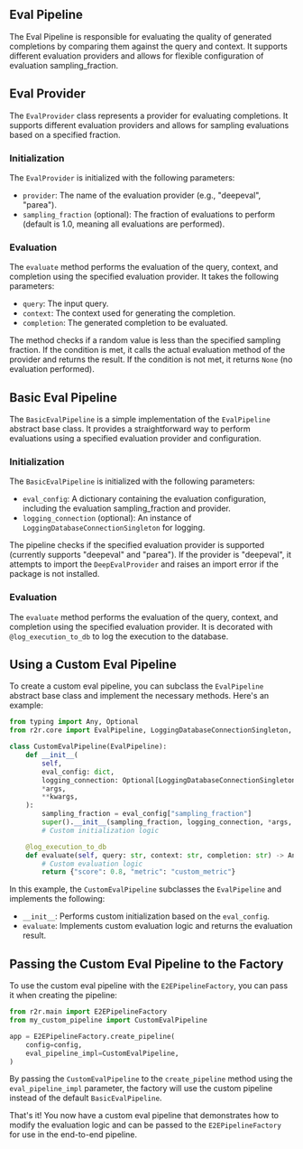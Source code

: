 ## Eval Pipeline

The Eval Pipeline is responsible for evaluating the quality of generated completions by comparing them against the query and context. It supports different evaluation providers and allows for flexible configuration of evaluation sampling_fraction.

## Eval Provider

The `EvalProvider` class represents a provider for evaluating completions. It supports different evaluation providers and allows for sampling evaluations based on a specified fraction.

### Initialization

The `EvalProvider` is initialized with the following parameters:
- `provider`: The name of the evaluation provider (e.g., "deepeval", "parea").
- `sampling_fraction` (optional): The fraction of evaluations to perform (default is 1.0, meaning all evaluations are performed).

### Evaluation

The `evaluate` method performs the evaluation of the query, context, and completion using the specified evaluation provider. It takes the following parameters:
- `query`: The input query.
- `context`: The context used for generating the completion.
- `completion`: The generated completion to be evaluated.

The method checks if a random value is less than the specified sampling fraction. If the condition is met, it calls the actual evaluation method of the provider and returns the result. If the condition is not met, it returns `None` (no evaluation performed).

## Basic Eval Pipeline

The `BasicEvalPipeline` is a simple implementation of the `EvalPipeline` abstract base class. It provides a straightforward way to perform evaluations using a specified evaluation provider and configuration.

### Initialization

The `BasicEvalPipeline` is initialized with the following parameters:
- `eval_config`: A dictionary containing the evaluation configuration, including the evaluation sampling_fraction and provider.
- `logging_connection` (optional): An instance of `LoggingDatabaseConnectionSingleton` for logging.

The pipeline checks if the specified evaluation provider is supported (currently supports "deepeval" and "parea"). If the provider is "deepeval", it attempts to import the `DeepEvalProvider` and raises an import error if the package is not installed.

### Evaluation

The `evaluate` method performs the evaluation of the query, context, and completion using the specified evaluation provider. It is decorated with `@log_execution_to_db` to log the execution to the database.

## Using a Custom Eval Pipeline

To create a custom eval pipeline, you can subclass the `EvalPipeline` abstract base class and implement the necessary methods. Here's an example:

```python
from typing import Any, Optional
from r2r.core import EvalPipeline, LoggingDatabaseConnectionSingleton, log_execution_to_db

class CustomEvalPipeline(EvalPipeline):
    def __init__(
        self,
        eval_config: dict,
        logging_connection: Optional[LoggingDatabaseConnectionSingleton] = None,
        *args,
        **kwargs,
    ):
        sampling_fraction = eval_config["sampling_fraction"]
        super().__init__(sampling_fraction, logging_connection, *args, **kwargs)
        # Custom initialization logic

    @log_execution_to_db
    def evaluate(self, query: str, context: str, completion: str) -> Any:
        # Custom evaluation logic
        return {"score": 0.8, "metric": "custom_metric"}
```

In this example, the `CustomEvalPipeline` subclasses the `EvalPipeline` and implements the following:
- `__init__`: Performs custom initialization based on the `eval_config`.
- `evaluate`: Implements custom evaluation logic and returns the evaluation result.

## Passing the Custom Eval Pipeline to the Factory

To use the custom eval pipeline with the `E2EPipelineFactory`, you can pass it when creating the pipeline:

```python
from r2r.main import E2EPipelineFactory
from my_custom_pipeline import CustomEvalPipeline

app = E2EPipelineFactory.create_pipeline(
    config=config,
    eval_pipeline_impl=CustomEvalPipeline,
)
```

By passing the `CustomEvalPipeline` to the `create_pipeline` method using the `eval_pipeline_impl` parameter, the factory will use the custom pipeline instead of the default `BasicEvalPipeline`.

That's it! You now have a custom eval pipeline that demonstrates how to modify the evaluation logic and can be passed to the `E2EPipelineFactory` for use in the end-to-end pipeline.